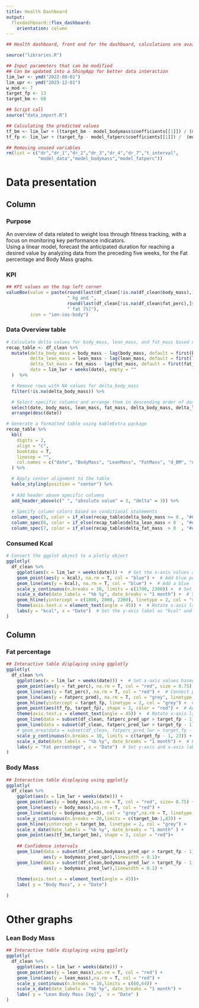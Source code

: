 ```yaml
---
title: Health Dashboard
output:
  flexdashboard::flex_dashboard:
    orientation: column
---
```


```r

## Health dashboard, front end for the dashboard, calculations are available in the data import R script

source("libraries.R")

## Input parameters that can be modified
## Can be updated into a ShinyApp for better data interaction
lim_lwr <- ymd("2022-08-01")
lim_upr <- ymd("2023-12-01")
w_mod <- 7
target_fp <- 13
target_bm <- 68

## Script call 
source("data_import.R")

## Calculating the predicted values
tf_bm <- lim_lwr + ((target_bm - model_bodymass$coefficients[[1]]) / (model_bodymass$coefficients[[2]]))*7
tf_fp <- lim_lwr + (target_fp - model_fatperc$coefficients[[1]]) /  (model_fatperc$coefficients[[2]])*7

## Removing unused variables 
rm(list = c("dr","dr_1","dr_2","dr_3","dr_4","dr_7","t_interval",
            "model_data","model_bodymass","model_fatperc"))

```


Data presentation {data-icon="fa-table"}
=====================================     

Column {data-width=500}
-----------------------------------------------------------------------

### Purpose {data-height=100}

An overview of data related to weight loss through fitness tracking, with a focus on monitoring key performance indicators.  
Using a linear model, forecast the anticipated duration for reaching a desired value by analyzing data from the preceding five weeks, for the Fat percentage and Body Mass graphs.

### KPI 

```r

## KPI values on the top left corner 
valueBox(value = paste(round(last(df_clean[!is.na(df_clean$body_mass),]$body_mass),2),
                       " kg and ", 
                       round(last(df_clean[!is.na(df_clean$fat_perc),]$fat_perc),2),
                       " fat [%]"),
         icon = "ion-ios-body")

```

### Data Overview table {data-height=250}

```r

# Calculate delta values for body_mass, lean_mass, and fat_mass based on lagged values
recap_table <- df_clean %>%
  mutate(delta_body_mass = body_mass - lag(body_mass, default = first(body_mass)),
         delta_lean_mass = lean_mass - lag(lean_mass, default = first(lean_mass)),
         delta_fat_mass = fat_mass - lag(fat_mass, default = first(fat_mass)),
         date = lim_lwr + weeks(date), empty = ""
  )  %>% 

  # Remove rows with NA values for delta_body_mass
  filter(!is.na(delta_body_mass)) %>% 

  # Select specific columns and arrange them in descending order of date
  select(date, body_mass, lean_mass, fat_mass, delta_body_mass, delta_lean_mass, delta_fat_mass) %>% 
  arrange(desc(date))

# Generate a formatted table using kableExtra package
recap_table %>%
  kbl(
    digits = 2,
    align = "c",
    booktabs = T,
    linesep = "",
    col.names = c("date", "BodyMass", "LeanMass", "FatMass", "d_BM", "d_LM", "d_FM")
  ) %>% 

  # Apply center alignment to the table
  kable_styling(position = "center") %>%
  
  # Add header above specific columns
  add_header_above(c(" ", "absolute value" = 3, "delta" = 3)) %>% 
  
  # Specify column colors based on conditional statements
  column_spec(5, color = if_else(recap_table$delta_body_mass >= 0 , "#808080", "#009FFF")) %>% 
  column_spec(6, color = if_else(recap_table$delta_lean_mass < 0  , "#ec2F4B", "#009FFF")) %>% 
  column_spec(7, color = if_else(recap_table$delta_fat_mass  > 0  , "#ec2F4B", "#009FFF")) 


```

### Consumed Kcal {data-height=250}

```r

# Convert the ggplot object to a plotly object
ggplotly(
  df_clean %>%
    ggplot(aes(x = lim_lwr + weeks(date))) +  # Set the x-axis values as the sum of the lower limit and the number of weeks since a certain date
    geom_point(aes(y = kcal), na.rm = T, col = "blue") +  # Add blue points for the kcal values, removing any missing values
    geom_line(aes(y = kcal), na.rm = T, col = "blue") +  # Add a blue line connecting the points, removing any missing values
    scale_y_continuous(n.breaks = 10, limits = c(1700, 2300)) +  # Set the y-axis breaks and limits
    scale_x_date(date_labels = "%b %y", date_breaks = "1 month") +  # Set the x-axis labels to display month and year, with breaks every month
    geom_hline(yintercept = c(1800, 2000, 2200), linetype = 2, col = "red") +  # Add horizontal lines at y-values 1800, 2000, and 2200, with dashed red lines
    theme(axis.text.x = element_text(angle = 45)) +  # Rotate x-axis labels by 45 degrees
    labs(y = "kcal", x = "Date")  # Set the y-axis label as "kcal" and x-axis label as "Date"
)

```




Column {data-width=500}
-----------------------------------------------------------------------

### Fat percentage

```r

## Interactive table displaying using ggplotly
ggplotly(
  df_clean %>% 
    ggplot(aes(x = lim_lwr + weeks(date))) +  # Set x-axis values based on 'lim_lwr' and 'date'
    geom_point(aes(y = fat_perc), na.rm = T, col = "red", size = 0.75) +  # Add red points with 'fat_perc' on y-axis
    geom_line(aes(y = fat_perc), na.rm = T, col = "red") +  # Connect points with red lines
    geom_line(aes(y = fatperc_pred), na.rm = T, col = "grey", linetype = 3) +  # Add grey dashed line based on 'fatperc_pred' values
    geom_hline(yintercept = target_fp, linetype = 2, col = "grey") +  # Add grey horizontal line at 'target_fp'
    geom_point(aes(tf_fp, target_fp), shape = 3, color = "red") +  # Add red point at coordinates ('tf_fp', 'target_fp')
    theme(axis.text.x = element_text(angle = 45)) +  # Rotate x-axis labels by 45 degrees
    geom_line(data = subset(df_clean, fatperc_pred_upr > target_fp - 1), aes(y = fatperc_pred_upr), linewidth = 0.1) +  # Add thin line for 'fatperc_pred_upr' values above 'target_fp - 1'
    geom_line(data = subset(df_clean, fatperc_pred_lwr > target_fp - 1), aes(y = fatperc_pred_lwr), linewidth = 0.1) +  # Add thin line for 'fatperc_pred_lwr' values above 'target_fp - 1'
    # geom_area(data = subset(df_clean, fatperc_pred_lwr > target_fp - 1), aes(ymin = fatperc_pred_lwr, ymax = fatperc_pred_upr), alpha = 0.1) +  # Add shaded area between 'fatperc_pred_lwr' and 'fatperc_pred_upr'
    scale_y_continuous(n.breaks = 10, limits = c(target_fp - 1, 23)) +  # Set y-axis limits and breaks
    scale_x_date(date_labels = "%b %y", date_breaks = "1 month") +  # Format x-axis labels as abbreviated month and year, with breaks at every month
    labs(y = "Fat percentage", x = "Date")  # Set y-axis and x-axis labels
)


```

### Body Mass

```r

## Interactive table displaying using ggplotly
ggplotly(
  df_clean %>%   
    ggplot(aes(x = lim_lwr + weeks(date))) +
    geom_point(aes(y = body_mass),na.rm = T, col = "red", size= 0.75) +
    geom_line(aes(y = body_mass),na.rm = T, col = "red") +
    geom_line(aes(y = bodymass_pred), col = "grey",na.rm = T, linetype = 3) +
    scale_y_continuous(n.breaks = 20,limits = c(target_bm-1,83)) +
    geom_hline(yintercept = target_bm, linetype = 2, col = "grey") +
    scale_x_date(date_labels = "%b %y", date_breaks = "1 month" ) +
    geom_point(aes(tf_bm,target_bm), shape = 3, color = "red")+
    
    ## Confidence intervals 
    geom_line(data = subset(df_clean,bodymass_pred_upr > target_fp - 1),
              aes(y = bodymass_pred_upr),linewidth = 0.1)+
    geom_line(data = subset(df_clean,bodymass_pred_lwr > target_fp - 1),
              aes(y = bodymass_pred_lwr),linewidth = 0.1) +
    
    theme(axis.text.x = element_text(angle = 45))+
    labs( y = "Body Mass", x = "Date")
  
)

```

Other graphs {data-icon="fa-signal"}
===================================== 

### Lean Body Mass

```r

## Interactive table displaying using ggplotly
ggplotly(
  df_clean %>% 
    ggplot(aes(x = lim_lwr + weeks(date))) +
    geom_point(aes(y = lean_mass),na.rm = T, col = "red") +
    geom_line(aes(y = lean_mass),na.rm = T, col = "red") +
    scale_y_continuous(n.breaks = 10,limits = c(60,64)) +
    scale_x_date(date_labels = "%b %y", date_breaks = "1 month") +
    labs( y = "Lean Body Mass [kg]",  x = "Date" )
)


```

 

